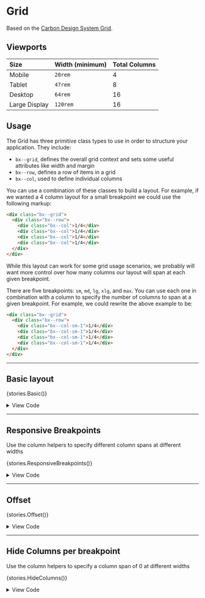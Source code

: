 
<Meta title="Layout/Grid" />

# Grid

Based on the [Carbon Design System Grid](https://github.com/carbon-design-system/carbon/tree/master/packages/grid).

## Viewports

| Size | Width (minimum) | Total Columns |
|:----------|:-------------|:------|
| Mobile | `20rem` | 4 |
| Tablet | `47rem` | 8 |
| Desktop | `64rem` | 16 |
| Large Display | `120rem` | 16 |

## Usage
The Grid has three primitive class types to use in order to structure your
application. They include:

- `bx--grid`, defines the overall grid context and sets some useful attributes
  like width and margin
- `bx--row`, defines a row of items in a grid
- `bx--col`, used to define individual columns

You can use a combination of these classes to build a layout. For example, if we
wanted a 4 column layout for a small breakpoint we could use the following
markup:

```html
<div class="bx--grid">
  <div class="bx--row">
    <div class="bx--col">1/4</div>
    <div class="bx--col">1/4</div>
    <div class="bx--col">1/4</div>
    <div class="bx--col">1/4</div>
  </div>
</div>
```

While this layout can work for some grid usage scenarios, we probably will want
more control over how many columns our layout will span at each given
breakpoint.

There are five breakpoints: `sm`, `md`, `lg`, `xlg`, and `max`. You can use each
one in combination with a column to specify the number of columns to span at a
given breakpoint. For example, we could rewrite the above example to be:

```html
<div class="bx--grid">
  <div class="bx--row">
    <div class="bx--col-sm-1">1/4</div>
    <div class="bx--col-sm-1">1/4</div>
    <div class="bx--col-sm-1">1/4</div>
    <div class="bx--col-sm-1">1/4</div>
  </div>
</div>
```

---

## Basic layout

<Story name='Basic' height='60px'>{stories.Basic()}</Story>

<details>
  <summary>View Code</summary>

  ```html
    <div class="bx--grid">
      <div class="bx--row">
        <div class="bx--col">1</div>
        <div class="bx--col">1</div>
        <div class="bx--col">1</div>
        <div class="bx--col">1</div>
        <div class="bx--col">1</div>
        <div class="bx--col">1</div>
        <div class="bx--col">1</div>
        <div class="bx--col">1</div>
        <div class="bx--col">1</div>
        <div class="bx--col">1</div>
        <div class="bx--col">1</div>
        <div class="bx--col">1</div>
        <div class="bx--col">1</div>
        <div class="bx--col">1</div>
        <div class="bx--col">1</div>
        <div class="bx--col">1</div>
      </div>
      <div class="bx--row">
        <div class="bx--col">1/4</div>
        <div class="bx--col">1/4</div>
        <div class="bx--col">1/4</div>
        <div class="bx--col">1/4</div>
      </div>
      <div class="bx--row">
        <div class="bx--col">1/2</div>
        <div class="bx--col">1/2</div>
      </div>
      <div class="bx--row">
        <div class="bx--col-sm-12 bx--col-md-4">1/2</div>
        <div class="bx--col-sm-4 bx--col-md-4">1/2</div>
      </div>
    </div>
  ```
</details>

---

## Responsive Breakpoints

Use the column helpers to specify different column spans at different widths

<Story name='Responsive Breakpoints' height='60px'>{stories.ResponsiveBreakpoints()}</Story>

<details>
  <summary>View Code</summary>

  ```html
  <div class="bx--grid">
    <div class="bx--row">
      <div class="bx--col-sm-1 bx--col-md-2 bx--col-lg-4">Content</div>
      <div class="bx--col-sm-1 bx--col-md-2 bx--col-lg-6">Content</div>
      <div class="bx--col-sm-1 bx--col-md-2 bx--col-lg-4">Content</div>
      <div class="bx--col-sm-1 bx--col-md-2 bx--col-lg-2">Content</div>
    </div>
  </div>
  ```
</details>

---

## Offset

<Story name='Offset' height='60px'>{stories.Offset()}</Story>

<details>
  <summary>View Code</summary>

  ```html
  <div class="bx--grid">
    <div class="bx--row">
      <div class="bx--offset-lg-15 bx--col-lg-1">1</div>
    </div>
    <div class="bx--row">
      <div class="bx--offset-lg-14 bx--col-lg-2">2</div>
    </div>
    <div class="bx--row">
      <div class="bx--offset-lg-13 bx--col-lg-3">3</div>
    </div>
    <div class="bx--row">
      <div class="bx--offset-lg-12 bx--col-lg-4">4</div>
    </div>
    <div class="bx--row">
      <div class="bx--offset-lg-11 bx--col-lg-5">5</div>
    </div>
    <div class="bx--row">
      <div class="bx--offset-lg-10 bx--col-lg-6">6</div>
    </div>
    <div class="bx--row">
      <div class="bx--offset-lg-9 bx--col-lg-7">7</div>
    </div>
    <div class="bx--row">
      <div class="bx--offset-lg-8 bx--col-lg-8">8</div>
    </div>
    <div class="bx--row">
      <div class="bx--offset-lg-7 bx--col-lg-9">9</div>
    </div>
    <div class="bx--row">
      <div class="bx--offset-lg-6 bx--col-lg-10">10</div>
    </div>
    <div class="bx--row">
      <div class="bx--offset-lg-5 bx--col-lg-11">11</div>
    </div>
    <div class="bx--row">
      <div class="bx--offset-lg-4 bx--col-lg-12">12</div>
    </div>
    <div class="bx--row">
      <div class="bx--offset-lg-3 bx--col-lg-13">13</div>
    </div>
    <div class="bx--row">
      <div class="bx--offset-lg-2 bx--col-lg-14">14</div>
    </div>
    <div class="bx--row">
      <div class="bx--offset-lg-1 bx--col-lg-15">15</div>
    </div>
    <div class="bx--row">
      <div class="bx--offset-lg-0 bx--col-lg-16">16</div>
    </div>
  </div>
  ```
</details>

---

## Hide Columns per breakpoint

Use the column helpers to specify a column span of 0 at different widths

<Story name='Hide Columns' height='60px'>{stories.HideColumns()}</Story>

<details>
  <summary>View Code</summary>

  ```html
  <div class="bx--grid">
    <div class="bx--row">
      <div class="bx--col-sm-1 bx--col-md-2 bx--col-lg-6">Never Hidden</div>
      <div class="bx--col-sm-2 bx--col-md-0 bx--col-lg-6">Hidden on Medium Screens</div>
      <div class="bx--col-sm-0 bx--col-md-3 bx--col-lg-4">Hidden on Small Screens</div>
      <div class="bx--col-sm-1 bx--col-md-3 bx--col-lg-0">Hidden on Large Screens</div>
    </div>
  </div>
  ```
</details>
